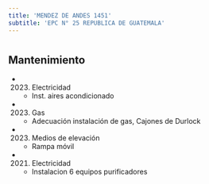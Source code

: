 ```yaml
---
title: 'MENDEZ DE ANDES 1451'
subtitle: 'EPC N° 25 REPUBLICA DE GUATEMALA'
---
```


#


## Mantenimiento

*  (2023) Electricidad 
    + Inst. aires acondicionado

*  (2023) Gas 
    + Adecuación instalación de gas, Cajones de Durlock

*  (2023) Medios de elevación 
    + Rampa móvil

*  (2021) Electricidad 
    + Instalacion 6 equipos purificadores



